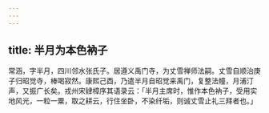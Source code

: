 ```yaml
---
---
---
```

title: 半月为本色衲子
---



常涵，字半月，四川邻水张氏子。居遵义禹门寺，为丈雪禅师法嗣。丈雪自顺治庚子归昭觉寺，棒喝寂然。康熙己酉，乃遣半月自昭觉来禹门，复整法幢，月浦汀声，又振广长矣。戎州宋肄樟序其语录云：「半月主席时，惟作本色衲子，受用实地风光，一粒一粟，取之耕云，行住坐卧，不染纤垢，则诚丈雪止礼三拜者也。」